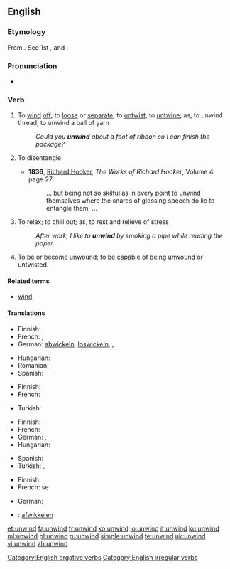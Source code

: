 ==English==

===Etymology===
From {{etyl|ang|en}} {{term|unwindan|lang=ang}}. See 1st {{term|un-}}, and {{term|wind||to coil}}.

===Pronunciation===
* {{IPA|/ʌnˈwaɪnd/}}
*: {{rhymes|aɪnd}}

===Verb===
{{en-verb|unwinds|unwinding|unwound}}

# {{context|transitive|lang=en}} To [[wind]] [[off]]; to [[loose]] or [[separate]]; to [[untwist]]; to [[untwine]]; as, to unwind thread, to unwind a ball of yarn
#: ''Could you '''unwind''' about a foot of ribbon so I can finish the package?''
# {{context|transitive|obsolete|lang=en}} To disentangle
#* '''1836''', [[w:Richard Hooker|Richard Hooker]], ''The Works of Richard Hooker'', Volume 4, page 27:
#*: ... but being not so skilful as in every point to [[unwind]] themselves where the snares of glossing speech do lie to entangle them, ...
# {{context|intransitive|slang|lang=en}} To relax; to chill out; as, to rest and relieve of stress
#: ''After work, I like to '''unwind''' by smoking a pipe while reading the paper.''
# {{context|intransitive|lang=en}} To be or become unwound; to be capable of being unwound or untwisted.

====Related terms====
* [[wind]]

====Translations====
{{trans-top|To wind off}}
* Finnish: {{t+|fi|purkaa}}
* French: {{t+|fr|dérouler}},  {{t+|fr|débobiner}}
* German: [[abwickeln]], [[loswickeln]], {{t+|de|abspulen}}, {{t|de|abdocken}} {{qualifier|textil.}}
{{trans-mid}}
* Hungarian: {{t|hu|legombolyít}}
* Romanian: {{t+|ro|deșira}}
* Spanish: {{t+|es|desenrollar}}
{{trans-bottom}}

{{trans-top|To disentangle}}
* Finnish: {{t+|fi|avata}}
* French: {{t+|fr|démêler}}
{{trans-mid}}
* Turkish: {{t+|tr|çözmek}}
{{trans-bottom}}

{{trans-top|To relax}}
* Finnish: {{t+|fi|rentoutua}}
* French: {{t+|fr|décompresser}}
* German: {{t|de|abschalten}} {{qualifier|figurative}}, {{t|de|sich entspannen}}
* Hungarian: {{t|hu|ellazul}}
{{trans-mid}}
* Spanish: {{t+|es|relajarse}}
* Turkish: {{t+|tr|gevşemek}}, {{t+|tr|rahatlamak}}
{{trans-bottom}}

{{trans-top|To be or become unwound}}
* Finnish: {{t|fi|purkautua}}
* French: se {{t+|fr|défaire}}
{{trans-mid}}
* German: {{t|de|sich abwickeln}}
{{trans-bottom}}

{{checktrans-top}}
* {{ttbc|nl}}: [[afwikkelen]]
{{trans-mid}}
{{trans-bottom}}

[[Category:English ergative verbs]]
[[Category:English irregular verbs]]

[[et:unwind]]
[[fa:unwind]]
[[fr:unwind]]
[[ko:unwind]]
[[io:unwind]]
[[it:unwind]]
[[ku:unwind]]
[[ml:unwind]]
[[pl:unwind]]
[[ru:unwind]]
[[simple:unwind]]
[[te:unwind]]
[[uk:unwind]]
[[vi:unwind]]
[[zh:unwind]]
